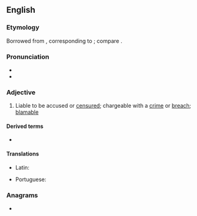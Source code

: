 ==English==

===Etymology===
Borrowed from {{bor|en|la|accūsābilis||accusable}}, corresponding to {{suffix|en|accuse|able}}; compare {{cog|fr|accusable}}.

===Pronunciation===
* {{IPA|en|/əˈkjuːzəbl/}}
* {{audio|en|LL-Q1860 (eng)-Vealhurl-accusable.wav |Audio (UK)}}

===Adjective===
{{en-adj}}

# Liable to be accused or [[censure]]d; chargeable with a [[crime]] or [[breach]]; [[blamable]]
#: {{ux|en|If you publish that article, you are '''accusable''' of libel.}}

====Derived terms====
* {{l|en|accusably}}

====Translations====
{{trans-top|liable to be accused}}
* Latin: {{t|la|accusabilis}}
{{trans-mid}}
* Portuguese: {{t|pt|acusável}}
{{trans-bottom}}

===Anagrams===
* {{anagrams|en|a=aabccelsu|subcaecal}}